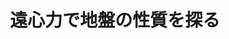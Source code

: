 ﻿---
title: "遠心力で地盤の性質を探る"
category: "工学院"
vol: 36
interviewee: "竹村 次朗 "
url: ""
tags: ["工学","実験","装置","予測","土木"]
pdf: "36-3.pdf"
career: ""
pdfurl: "36-3/36-3.pdf"
preface: "土木工学の中でも「土」を研究対象とし、建造物の基礎部分の地盤における挙動を予測する地盤工学を扱う。遠心模型実験装置の紹介。"
---

